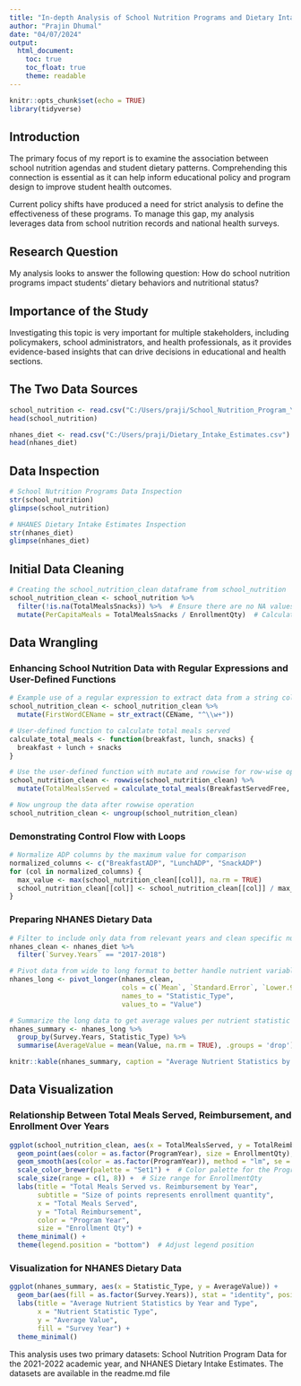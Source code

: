 ---
title: "In-depth Analysis of School Nutrition Programs and Dietary Intake"
author: "Prajin Dhumal"
date: "04/07/2024"
output:
  html_document:
    toc: true
    toc_float: true
    theme: readable
---

```{r setup, include=FALSE}
knitr::opts_chunk$set(echo = TRUE)
library(tidyverse)
```

## Introduction

The primary focus of my report is to examine the association between school nutrition agendas and student dietary patterns. Comprehending this connection is essential as it can help inform educational policy and program design to improve student health outcomes.

Current policy shifts have produced a need for strict analysis to define the effectiveness of these programs. To manage this gap, my analysis leverages data from school nutrition records and national health surveys.

## Research Question

My analysis looks to answer the following question: How do school nutrition programs impact students' dietary behaviors and nutritional status?

## Importance of the Study

Investigating this topic is very important for multiple stakeholders, including policymakers, school administrators, and health professionals, as it provides evidence-based insights that can drive decisions in educational and health sections.


## The Two Data Sources
```{r}
school_nutrition <- read.csv("C:/Users/praji/School_Nutrition_Program_Year_20212022.csv")
head(school_nutrition)

nhanes_diet <- read.csv("C:/Users/praji/Dietary_Intake_Estimates.csv")
head(nhanes_diet)
```


## Data Inspection
```{r}
# School Nutrition Programs Data Inspection
str(school_nutrition)
glimpse(school_nutrition)

# NHANES Dietary Intake Estimates Inspection
str(nhanes_diet)
glimpse(nhanes_diet)
```

## Initial Data Cleaning
```{r create-school-nutrition-clean}
# Creating the school_nutrition_clean dataframe from school_nutrition
school_nutrition_clean <- school_nutrition %>%
  filter(!is.na(TotalMealsSnacks)) %>%  # Ensure there are no NA values in the TotalMealsSnacks column
  mutate(PerCapitaMeals = TotalMealsSnacks / EnrollmentQty)  # Calculate meals served per capita
```

## Data Wrangling

### Enhancing School Nutrition Data with Regular Expressions and User-Defined Functions

```{r enhance-school-nutrition}
# Example use of a regular expression to extract data from a string column
school_nutrition_clean <- school_nutrition_clean %>%
  mutate(FirstWordCEName = str_extract(CEName, "^\\w+"))

# User-defined function to calculate total meals served
calculate_total_meals <- function(breakfast, lunch, snacks) {
  breakfast + lunch + snacks
}

# Use the user-defined function with mutate and rowwise for row-wise operations
school_nutrition_clean <- rowwise(school_nutrition_clean) %>%
  mutate(TotalMealsServed = calculate_total_meals(BreakfastServedFree, LunchServedFree, SnacksServedFree))

# Now ungroup the data after rowwise operation
school_nutrition_clean <- ungroup(school_nutrition_clean)
```


### Demonstrating Control Flow with Loops

```{r}
# Normalize ADP columns by the maximum value for comparison
normalized_columns <- c("BreakfastADP", "LunchADP", "SnackADP")
for (col in normalized_columns) {
  max_value <- max(school_nutrition_clean[[col]], na.rm = TRUE)
  school_nutrition_clean[[col]] <- school_nutrition_clean[[col]] / max_value
}
```


### Preparing NHANES Dietary Data

```{r}
# Filter to include only data from relevant years and clean specific nutrient columns
nhanes_clean <- nhanes_diet %>%
  filter(`Survey.Years` == "2017-2018")

# Pivot data from wide to long format to better handle nutrient variables
nhanes_long <- pivot_longer(nhanes_clean,
                            cols = c(`Mean`, `Standard.Error`, `Lower.95..CI.Limit`, `Upper.95..CI.Limit`),
                            names_to = "Statistic_Type",
                            values_to = "Value")

# Summarize the long data to get average values per nutrient statistic
nhanes_summary <- nhanes_long %>%
  group_by(Survey.Years, Statistic_Type) %>%
  summarise(AverageValue = mean(Value, na.rm = TRUE), .groups = 'drop')

knitr::kable(nhanes_summary, caption = "Average Nutrient Statistics by Year and Type", format = "html")
```


## Data Visualization

### Relationship Between Total Meals Served, Reimbursement, and Enrollment Over Years

```{r visualization-complex, echo=TRUE, message=FALSE, warning=FALSE}
ggplot(school_nutrition_clean, aes(x = TotalMealsServed, y = TotalReimbursement)) + 
  geom_point(aes(color = as.factor(ProgramYear), size = EnrollmentQty), alpha = 0.7) +  # Points with color and size representing different variables
  geom_smooth(aes(color = as.factor(ProgramYear)), method = "lm", se = FALSE) +  # Regression line per ProgramYear
  scale_color_brewer(palette = "Set1") +  # Color palette for the ProgramYear
  scale_size(range = c(1, 8)) +  # Size range for EnrollmentQty
  labs(title = "Total Meals Served vs. Reimbursement by Year",
       subtitle = "Size of points represents enrollment quantity",
       x = "Total Meals Served",
       y = "Total Reimbursement",
       color = "Program Year",
       size = "Enrollment Qty") +
  theme_minimal() +
  theme(legend.position = "bottom")  # Adjust legend position
```


### Visualization for NHANES Dietary Data

```{r}
ggplot(nhanes_summary, aes(x = Statistic_Type, y = AverageValue)) + 
  geom_bar(aes(fill = as.factor(Survey.Years)), stat = "identity", position = "dodge") +
  labs(title = "Average Nutrient Statistics by Year and Type",
       x = "Nutrient Statistic Type",
       y = "Average Value",
       fill = "Survey Year") +
  theme_minimal()
```

This analysis uses two primary datasets: School Nutrition Program Data for the 2021-2022 academic year, and NHANES Dietary Intake Estimates. The datasets are available in the readme.md file





